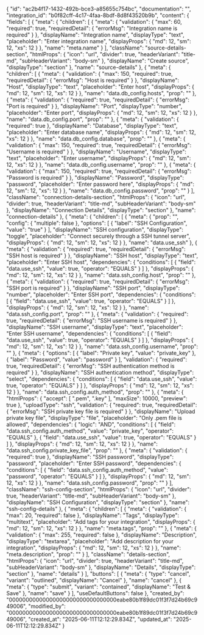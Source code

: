 {
    "id": "ac2b4f17-1432-492b-bce3-a85655c754bc",
    "documentation": "",
    "integration_id": "b0f82cff-4c17-4faa-8bdf-8d8f43520b9b",
    "content": {
        "fields": [
            {
                "meta": {
                    "children": [
                        {
                            "meta": {
                                "validation": {
                                    "max": 60,
                                    "required": true,
                                    "requiredDetail": {
                                        "errorMsg": "Integration name is required"
                                    }
                                },
                                "displayName": "Integration name",
                                "displayType": "text",
                                "placeholder": "Enter integration name",
                                "displayProps": {
                                    "md": 12,
                                    "sm": 12,
                                    "xs": 12
                                }
                            },
                            "name": "meta.name"
                        }
                    ],
                    "className": "source-details-section",
                    "htmlProps": {
                        "icon": "url",
                        "divider": true,
                        "headerVariant": "title-md",
                        "subHeaderVariant": "body-sm"
                    },
                    "displayName": "Create source",
                    "displayType": "section"
                },
                "name": "source-details"
            },
            {
                "meta": {
                    "children": [
                        {
                            "meta": {
                                "validation": {
                                    "max": 150,
                                    "required": true,
                                    "requiredDetail": {
                                        "errorMsg": "Host is required"
                                    }
                                },
                                "displayName": "Host",
                                "displayType": "text",
                                "placeholder": "Enter host",
                                "displayProps": {
                                    "md": 12,
                                    "sm": 12,
                                    "xs": 12
                                }
                            },
                            "name": "data.db_config.hosts",
                            "prop": ""
                        },
                        {
                            "meta": {
                                "validation": {
                                    "required": true,
                                    "requiredDetail": {
                                        "errorMsg": "Port is required"
                                    }
                                },
                                "displayName": "Port",
                                "displayType": "number",
                                "placeholder": "Enter port",
                                "displayProps": {
                                    "md": 12,
                                    "sm": 12,
                                    "xs": 12
                                }
                            },
                            "name": "data.db_config.port",
                            "prop": ""
                        },
                        {
                            "meta": {
                                "validation": {
                                    "required": true
                                },
                                "displayName": "Database",
                                "displayType": "text",
                                "placeholder": "Enter database name",
                                "displayProps": {
                                    "md": 12,
                                    "sm": 12,
                                    "xs": 12
                                }
                            },
                            "name": "data.db_config.database",
                            "prop": ""
                        },
                        {
                            "meta": {
                                "validation": {
                                    "max": 150,
                                    "required": true,
                                    "requiredDetail": {
                                        "errorMsg": "Username is required"
                                    }
                                },
                                "displayName": "Username",
                                "displayType": "text",
                                "placeholder": "Enter username",
                                "displayProps": {
                                    "md": 12,
                                    "sm": 12,
                                    "xs": 12
                                }
                            },
                            "name": "data.db_config.username",
                            "prop": ""
                        },
                        {
                            "meta": {
                                "validation": {
                                    "max": 150,
                                    "required": true,
                                    "requiredDetail": {
                                        "errorMsg": "Password is required"
                                    }
                                },
                                "displayName": "Password",
                                "displayType": "password",
                                "placeholder": "Enter password here",
                                "displayProps": {
                                    "md": 12,
                                    "sm": 12,
                                    "xs": 12
                                }
                            },
                            "name": "data.db_config.password",
                            "prop": ""
                        }
                    ],
                    "className": "connection-details-section",
                    "htmlProps": {
                        "icon": "url",
                        "divider": true,
                        "headerVariant": "title-md",
                        "subHeaderVariant": "body-sm"
                    },
                    "displayName": "Connection Details",
                    "displayType": "section"
                },
                "name": "connection-details"
            },
            {
                "meta": {
                    "children": [
                        {
                            "meta": {
                                "prop": "",
                                "config": {
                                    "multiple": false
                                },
                                "options": [
                                    {
                                        "label": "SSH Configuration",
                                        "value": "true"
                                    }
                                ],
                                "displayName": "SSH configuration",
                                "displayType": "toggle",
                                "placeholder": "Connect securely through a SSH tunnel server",
                                "displayProps": {
                                    "md": 12,
                                    "sm": 12,
                                    "xs": 12
                                }
                            },
                            "name": "data.use_ssh"
                        },
                        {
                            "meta": {
                                "validation": {
                                    "required": true,
                                    "requiredDetail": {
                                        "errorMsg": "SSH host is required"
                                    }
                                },
                                "displayName": "SSH host",
                                "displayType": "text",
                                "placeholder": "Enter SSH host",
                                "dependencies": {
                                    "conditions": [
                                        {
                                            "field": "data.use_ssh",
                                            "value": true,
                                            "operator": "EQUALS"
                                        }
                                    ]
                                },
                                "displayProps": {
                                    "md": 12,
                                    "sm": 12,
                                    "xs": 12
                                }
                            },
                            "name": "data.ssh_config.host",
                            "prop": ""
                        },
                        {
                            "meta": {
                                "validation": {
                                    "required": true,
                                    "requiredDetail": {
                                        "errorMsg": "SSH port is required"
                                    }
                                },
                                "displayName": "SSH port",
                                "displayType": "number",
                                "placeholder": "Enter SSH port",
                                "dependencies": {
                                    "conditions": [
                                        {
                                            "field": "data.use_ssh",
                                            "value": true,
                                            "operator": "EQUALS"
                                        }
                                    ]
                                },
                                "displayProps": {
                                    "md": 12,
                                    "sm": 12,
                                    "xs": 12
                                }
                            },
                            "name": "data.ssh_config.port",
                            "prop": ""
                        },
                        {
                            "meta": {
                                "validation": {
                                    "required": true,
                                    "requiredDetail": {
                                        "errorMsg": "SSH username is required"
                                    }
                                },
                                "displayName": "SSH username",
                                "displayType": "text",
                                "placeholder": "Enter SSH username",
                                "dependencies": {
                                    "conditions": [
                                        {
                                            "field": "data.use_ssh",
                                            "value": true,
                                            "operator": "EQUALS"
                                        }
                                    ]
                                },
                                "displayProps": {
                                    "md": 12,
                                    "sm": 12,
                                    "xs": 12
                                }
                            },
                            "name": "data.ssh_config.username",
                            "prop": ""
                        },
                        {
                            "meta": {
                                "options": [
                                    {
                                        "label": "Private key",
                                        "value": "private_key"
                                    },
                                    {
                                        "label": "Password",
                                        "value": "password"
                                    }
                                ],
                                "validation": {
                                    "required": true,
                                    "requiredDetail": {
                                        "errorMsg": "SSH authentication method is required"
                                    }
                                },
                                "displayName": "SSH authentication method",
                                "displayType": "select",
                                "dependencies": {
                                    "conditions": [
                                        {
                                            "field": "data.use_ssh",
                                            "value": true,
                                            "operator": "EQUALS"
                                        }
                                    ]
                                },
                                "displayProps": {
                                    "md": 12,
                                    "sm": 12,
                                    "xs": 12
                                }
                            },
                            "name": "data.ssh_config.auth_method",
                            "prop": ""
                        },
                        {
                            "meta": {
                                "htmlProps": {
                                    "accept": [
                                        ".pem",
                                        ".key"
                                    ],
                                    "maxSize": 10000,
                                    "preview": true
                                },
                                "uploadType": "ssh",
                                "validation": {
                                    "required": true,
                                    "requiredDetail": {
                                        "errorMsg": "SSH private key file is required"
                                    }
                                },
                                "displayName": "Upload private key file",
                                "displayType": "file",
                                "placeholder": "Only .pem file is allowed",
                                "dependencies": {
                                    "logic": "AND",
                                    "conditions": [
                                        {
                                            "field": "data.ssh_config.auth_method",
                                            "value": "private_key",
                                            "operator": "EQUALS"
                                        },
                                        {
                                            "field": "data.use_ssh",
                                            "value": true,
                                            "operator": "EQUALS"
                                        }
                                    ]
                                },
                                "displayProps": {
                                    "md": 12,
                                    "sm": 12,
                                    "xs": 12
                                }
                            },
                            "name": "data.ssh_config.private_key_file",
                            "prop": ""
                        },
                        {
                            "meta": {
                                "validation": {
                                    "required": true
                                },
                                "displayName": "SSH password",
                                "displayType": "password",
                                "placeholder": "Enter SSH password",
                                "dependencies": {
                                    "conditions": [
                                        {
                                            "field": "data.ssh_config.auth_method",
                                            "value": "password",
                                            "operator": "EQUALS"
                                        }
                                    ]
                                },
                                "displayProps": {
                                    "md": 12,
                                    "sm": 12,
                                    "xs": 12
                                }
                            },
                            "name": "data.ssh_config.password",
                            "prop": ""
                        }
                    ],
                    "className": "ssh-config-section",
                    "htmlProps": {
                        "icon": "url",
                        "divider": true,
                        "headerVariant": "title-md",
                        "subHeaderVariant": "body-sm"
                    },
                    "displayName": "SSH Configuration",
                    "displayType": "section"
                },
                "name": "ssh-config-details"
            },
            {
                "meta": {
                    "children": [
                        {
                            "meta": {
                                "validation": {
                                    "max": 20,
                                    "required": false
                                },
                                "displayName": "Tags",
                                "displayType": "multitext",
                                "placeholder": "Add tags for your integration",
                                "displayProps": {
                                    "md": 12,
                                    "sm": 12,
                                    "xs": 12
                                }
                            },
                            "name": "meta.tags",
                            "prop": ""
                        },
                        {
                            "meta": {
                                "validation": {
                                    "max": 255,
                                    "required": false
                                },
                                "displayName": "Description",
                                "displayType": "textarea",
                                "placeholder": "Add description for your integration",
                                "displayProps": {
                                    "md": 12,
                                    "sm": 12,
                                    "xs": 12
                                }
                            },
                            "name": "meta.description",
                            "prop": ""
                        }
                    ],
                    "className": "details-section",
                    "htmlProps": {
                        "icon": "url",
                        "divider": true,
                        "headerVariant": "title-md",
                        "subHeaderVariant": "body-sm"
                    },
                    "displayName": "Details",
                    "displayType": "section"
                },
                "name": "details"
            }
        ],
        "buttons": [
            {
                "meta": {
                    "type": "cancel",
                    "variant": "outlined",
                    "displayName": "Cancel"
                },
                "name": "cancel"
            },
            {
                "meta": {
                    "type": "submit",
                    "variant": "contained",
                    "displayName": "Test & Save"
                },
                "name": "save"
            }
        ],
        "useDefaultButtons": false
    },
    "created_by": "00000000000000000000000000000000eabe80b1f89dc01f3f7d24b69c949006",
    "modified_by": "00000000000000000000000000000000eabe80b1f89dc01f3f7d24b69c949006",
    "created_at": "2025-06-11T12:12:29.834Z",
    "updated_at": "2025-06-11T12:12:29.834Z"
}